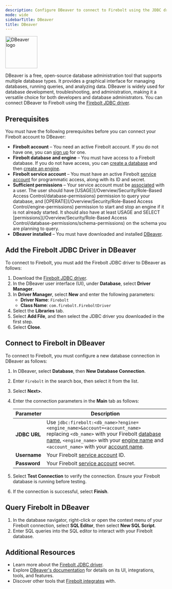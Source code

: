 ```yaml
---
description: Configure DBeaver to connect to Firebolt using the JDBC driver.
mode: wide
sidebarTitle: DBeaver
title: DBeaver
---
```




<img src="/assets/images/DBeaver-logo.png" alt="DBeaver logo" width="100"/>

DBeaver is a free, open-source database administration tool that supports multiple database types. It provides a graphical interface for managing databases, running queries, and analyzing data. DBeaver is widely used for database development, troubleshooting, and administration, making it a versatile choice for both developers and database administrators. You can connect DBeaver to Firebolt using the [Firebolt JDBC driver](/Guides/developing-with-firebolt/connecting-with-jdbc).


## Prerequisites
You must have the following prerequisites before you can connect your Firebolt account to DBeaver:

- **Firebolt account** &ndash; You need an active Firebolt account. If you do not have one, you can [sign up](https://go.firebolt.io/signup) for one.
- **Firebolt database and engine** &ndash; You must have access to a Firebolt database. If you do not have access, you can [create a database](/Guides/getting-started/get-started-sql#create-a-database) and then [create an engine](/Guides/getting-started/get-started-sql#create-an-engine).
- **Firebolt service account** &ndash; You must have an active Firebolt [service account](/Guides/managing-your-organization/service-accounts) for programmatic access, along with its ID and secret.
- **Sufficient permissions** &ndash; Your service account must be [associated](/Guides/managing-your-organization/service-accounts#create-a-user) with a user. The user should have [USAGE](/Overview/Security/Role-Based Access Control/database-permissions) permission to query your database, and [OPERATE](/Overview/Security/Role-Based Access Control/engine-permissions) permission to start and stop an engine if it is not already started. It should also have at least USAGE and SELECT [permissions](/Overview/Security/Role-Based Access Control/database-permissions/schema-permissions) on the schema you are planning to query.
- **DBeaver installed** &ndash; You must have downloaded and installed [DBeaver](https://dbeaver.io/download/).

## Add the Firebolt JDBC Driver in DBeaver
To connect to Firebolt, you must add the Firebolt JDBC driver to DBeaver as follows:

1. Download the [Firebolt JDBC driver](/Guides/developing-with-firebolt/connecting-with-jdbc#download-the-jar-file).
2. In the DBeaver user interface (UI), under **Database**, select **Driver Manager**.
3. In **Driver Manager**, select **New** and enter the following parameters:
   - **Driver Name**: `Firebolt`
   - **Class Name**: `com.firebolt.FireboltDriver`
4. Select the **Libraries** tab.
5. Select **Add File**, and then select the JDBC driver you downloaded in the first step.
6. Select **Close**.

## Connect to Firebolt in DBeaver
To connect to Firebolt, you must configure a new database connection in DBeaver as follows:

1. In DBeaver, select **Database**, then **New Database Connection**.
2. Enter `Firebolt` in the search box, then select it from the list.
3. Select **Next>**.
4. Enter the connection parameters in the **Main** tab as follows:

   | Parameter    | Description |
   |-------------|-------------|
   | **JDBC URL** | Use `jdbc:firebolt:<db_name>?engine=<engine_name>&account=<account_name>` replacing `<db_name>` with your Firebolt [database name](/Overview/indexes/using-indexes#databases), `<engine_name>` with your [engine name](/Guides/getting-started/get-started-sql#create-an-engine) and `<account_name>` with your [account name](/Guides/managing-your-organization/managing-accounts). |
   | **Username** | Your Firebolt [service account](/Guides/managing-your-organization/service-accounts#get-a-service-account-id) ID. |
   | **Password** | Your Firebolt [service account](/Guides/managing-your-organization/service-accounts#generate-a-secret) secret. |
5. Select **Test Connection** to verify the connection. Ensure your Firebolt database is running before testing.
6. If the connection is successful, select **Finish**.

## Query Firebolt in DBeaver
1. In the database navigator, right-click or open the context menu of your Firebolt connection, select **SQL Editor**, then select **New SQL Script**.
2. Enter SQL queries into the SQL editor to interact with your Firebolt database.

## Additional Resources
* Learn more about the [Firebolt JDBC driver](/Guides/developing-with-firebolt/connecting-with-jdbc).
* Explore [DBeaver's documentation](https://dbeaver.io/documentation/) for details on its UI, integrations, tools, and features.
* Discover other tools that [Firebolt integrates](/Guides/integrations/integrations) with.

